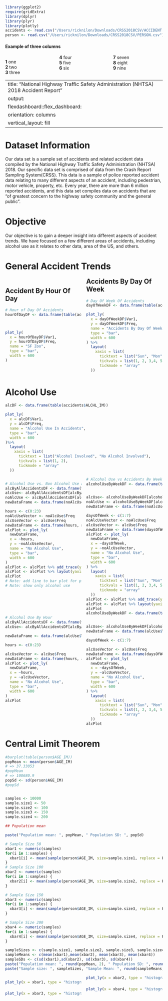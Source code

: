 ```r
library(ggplot2)
require(gridExtra)
library(dplyr)
library(plyr)
library(plotly)
accidents <- read.csv("/Users/ricknilon/Downloads/CRSS2018CSV/ACCIDENT.csv")
person <- read.csv("/Users/ricknilon/Downloads/CRSS2018CSV/PERSON.csv")
```

<style>
  .col2 {
    columns: 2 200px;         /* number of columns and width in pixels*/
    -webkit-columns: 2 200px; /* chrome, safari */
    -moz-columns: 2 200px;    /* firefox */
  }
  .col3 {
    columns: 3 100px;
    -webkit-columns: 3 100px;
    -moz-columns: 3 100px;
  }
  .main-container {
  max-width: 1200px;
  margin-left: auto;
  margin-right: auto;
}
</style>

#### Example of three columns

<div class="col3">
**1** one  
**2** two  
**3** three  
**4** four  
**5** five  
**6** six  
**7** seven  
**8** eight  
**9** nine  
</div>
---
title: "National Highway Traffic Safety Administration (NHTSA) 2018 Accident Report"
output: 
  flexdashboard::flex_dashboard:
    orientation: columns
    vertical_layout: fill
---


# Dataset Information
Our data set is a sample set of accidents and related accident data compiled by the National Highway Traffic Safety Administration (NHTSA) 2018. Our specific data set is comprised of data from the Crash Report Sampling System(CRSS). This data is a sample of police reported accident data relating to many different aspects of an accident, including pedestrian, motor vehicle, property, etc. Every year, there are more than 6 million reported accidents, and this data set compiles data on accidents that are "of greatest concern to the highway safety community and the general public".


# Objective
Our objective is to gain a deeper insight into different aspects of accident trends. We have focused on a few different areas of accidents, including alcohol use as it relates to other data, area of the US, and others.

# General Accident Trends
<div class="col2">
<div>
## Accident By Hour Of Day
```r
# Hour of Day Of Accidents
hourOfDayDF <- data.frame(table(accidents$HOUR_IM))



plot_ly(
  x = hourOfDayDF$Var1,
  y = hourOfDayDF$Freq,
  name = "SF Zoo",
  type = "bar",
  width = 600
)
```
</div>
<div>
## Accidents By Day Of Week
```r

# Day Of Week Of Accidents
dayOfWeekDF <- data.frame(table(accidents$DAY_WEEK ))

plot_ly(
  x = dayOfWeekDF$Var1,
  y = dayOfWeekDF$Freq,
  name = "Accidents By Day Of Week",
  type = "bar",
  width = 600
) %>%
  layout(
    xaxis = list(
      ticktext = list("Sun", "Mon", "Tue", "Wed", "Thu", "Fri", "Sat"), 
      tickvals = list(1, 2, 3,4, 5, 6,7),
      tickmode = "array"
  ))
```
</div>
</div>

# Alcohol Use
```r
alcDF <- data.frame(table(accidents$ALCHL_IM))

plot_ly(
  x = alcDF$Var1,
  y = alcDF$Freq,
  name = "Alcohol Use In Accidents",
  type = "bar",
  width = 600
)%>%
  layout(
    xaxis = list(
      ticktext = list("Alcohol Involved", "No Alcohol Involved"), 
      tickvals = list(1, 2),
      tickmode = "array"
  ))
```


<div class="col2">
<div>
```r
# Alcohol Use vs. Non Alcohol Use By Hour
alcByAllAccidentsDF <- data.frame(table(accidents$ALCHL_IM,accidents$HOUR_IM))
alcUse<- alcByAllAccidentsDF[alcByAllAccidentsDF$Var1 == 1,]
noAlcUse <- alcByAllAccidentsDF[alcByAllAccidentsDF$Var1 == 2,]
newDataFrame <- data.frame(noAlcUse$Var2, noAlcUse$Freq, alcUse$Freq)

hours <- c(0:23)
noAlcUseVector <- noAlcUse$Freq
alcUseVector <- alcUse$Freq
newDataFrame <- data.frame(hours, noAlcUseVector, alcUseVector)
alcPlot <- plot_ly(
  newDataFrame,
  x = ~hours,
  y = ~noAlcUseVector,
  name = "No Alcohol Use",
  type = "bar",
  width = 600
) 
alcPlot <- alcPlot %>% add_trace(y = ~alcUseVector, name = 'Alcohol Use')
alcPlot <- alcPlot %>% layout(yaxis = list(title = 'Count'), barmode = 'stack')
alcPlot
# Note: add line to bar plot for proportionality?
# Note: show only alcohol use
```
</div>
<div>
```r
# Alcohol Use vs Accidents By Week Table
alcoholUseByWeekDF <- data.frame(table(accidents$ALCHL_IM,accidents$DAY_WEEK))


alcUse<- alcoholUseByWeekDF[alcoholUseByWeekDF$Var1 == 1,]
noAlcUse <- alcoholUseByWeekDF[alcoholUseByWeekDF$Var1 == 2,]
newDataFrame <- data.frame(noAlcUse$Var2, noAlcUse$Freq, alcUse$Freq)

daysOfWeek <- c(1:7)
noAlcUseVector <- noAlcUse$Freq
alcUseVector <- alcUse$Freq
newDataFrame <- data.frame(daysOfWeek, noAlcUseVector, alcUseVector)
alcPlot <- plot_ly(
  newDataFrame,
  x = ~daysOfWeek,
  y = ~noAlcUseVector,
  name = "No Alcohol Use",
  type = "bar",
  width = 600
) %>%
  layout(
    xaxis = list(
      ticktext = list("Sun", "Mon", "Tue", "Wed", "Thu", "Fri", "Sat"), 
      tickvals = list(1, 2, 3,4, 5, 6,7),
      tickmode = "array"
  ))
alcPlot <- alcPlot %>% add_trace(y = ~alcUseVector, name = 'Alcohol Use')
alcPlot <- alcPlot %>% layout(yaxis = list(title = 'Count'), barmode = 'stack')
alcPlot

```
</div>
</div>


<div class="col2">
<div>
```r
# Alcohol Use By Hour
alcByAllAccidentsDF <- data.frame(table(accidents$ALCHL_IM,accidents$HOUR_IM))
alcUse<- alcByAllAccidentsDF[alcByAllAccidentsDF$Var1 == 1,]

newDataFrame <- data.frame(alcUse$Var2, alcUse$Freq)

hours <- c(0:23)

alcUseVector <- alcUse$Freq
newDataFrame <- data.frame(hours, alcUseVector)
alcPlot <- plot_ly(
  newDataFrame,
  x = ~hours,
  y = ~alcUseVector,
  name = "No Alcohol Use",
  type = "bar",
  width = 600
) 
alcPlot
```
</div>
<div>
```r
alcoholUseByWeekDF <- data.frame(table(accidents$ALCHL_IM,accidents$DAY_WEEK))


alcUse<- alcoholUseByWeekDF[alcoholUseByWeekDF$Var1 == 1,]
newDataFrame <- data.frame(alcUse$Var2, alcUse$Freq)

daysOfWeek <- c(1:7)

alcUseVector <- alcUse$Freq
newDataFrame <- data.frame(daysOfWeek, alcUseVector)
alcPlot <- plot_ly(
  newDataFrame,
  x = ~daysOfWeek,
  y = ~alcUseVector,
  name = "No Alcohol Use",
  type = "bar",
  width = 600
) %>%
  layout(
    xaxis = list(
      ticktext = list("Sun", "Mon", "Tue", "Wed", "Thu", "Fri", "Sat"), 
      tickvals = list(1, 2, 3,4, 5, 6,7),
      tickmode = "array"
  ))
alcPlot
```
</div>
</div>

# Central Limit Theorem
```r
#barplot(table(person$AGE_IM))
popMean <- mean(person$AGE_IM)
# => 37.33053
#popMean
# => 108680.9
popSd <- sd(person$AGE_IM)
#popSd


samples <- 10000
sample.size1 <- 50
sample.size2 <- 100
sample.size3 <- 150
sample.size4 <- 200
```

```r
## Population mean 

paste("Population mean: ", popMean, " Population SD: ", popSd)

# Sample Size 50
xbar1 <- numeric(samples)
for(i in 1:samples) {
  xbar1[i] <- mean(sample(person$AGE_IM, size=sample.size1, replace = F))
}
# Sample Size 100
xbar2 <- numeric(samples)
for(i in 1:samples) {
  xbar2[i] <- mean(sample(person$AGE_IM, size=sample.size2, replace = F))
}

# Sample Size 150
xbar3 <- numeric(samples)
for(i in 1:samples) {
  xbar3[i] <- mean(sample(person$AGE_IM, size=sample.size3, replace = F))
}

# Sample Size 200
xbar4 <- numeric(samples)
for(i in 1:samples) {
  xbar4[i] <- mean(sample(person$AGE_IM, size=sample.size4, replace = F))
}

sampleSizes <- c(sample.size1, sample.size2, sample.size3, sample.size4)
sampleMeans <- c(mean(xbar1),mean(xbar2), mean(xbar3), mean(xbar4))
sampleSDs <- c(sd(xbar1),sd(xbar2), sd(xbar3), sd(xbar4))
paste("Population mean: ", round(popMean, 2), " Population SD: ", round(popSd, 2))
paste("Sample size: ", sampleSizes, "Sample Mean: ", round(sampleMeans, 2), "Sample SD", round(sampleSDs, 2))
```
<div class="col2">
<div>
```r

plot_ly(x = xbar1, type = "histogram")

```
</div>
<div>
```r

plot_ly(x = xbar2, type = "histogram")
```
</div>
</div>

<div class="col2">
<div>
```r

plot_ly(x = xbar3, type = "histogram")
```
</div>
<div>
```r

plot_ly(x = xbar4, type = "histogram")
```
</div>
</div>
